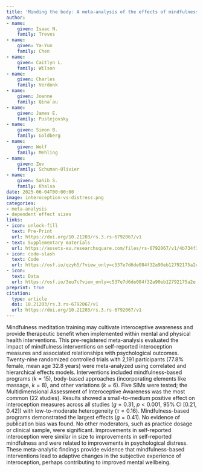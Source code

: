 ```yaml
---
title: 'Minding the body: A meta-analysis of the effects of mindfulness meditation training on self-reported interoception'
author:
- name:
    given: Isaac N.
    family: Treves
- name:
    given: Ya-Yun
    family: Chen
- name:
    given: Caitlyn L.
    family: Wilson
- name:
    given: Charles
    family: Verdonk
- name:
    given: Joanne
    family: Qina`au
- name:
    given: James E.
    family: Pustejovsky
- name:
    given: Simon B.
    family: Goldberg
- name:
    given: Wolf
    family: Mehling
- name:
    given: Zev
    family: Schuman-Olivier
- name:
    given: Sahib S.
    family: Khalsa
date: 2025-06-04T00:00:00
image: interoception-vs-distress.png
categories:
- meta-analysis
- dependent effect sizes
links:
- icon: unlock-fill
  text: Pre-Print
  url: https://doi.org/10.21203/rs.3.rs-6792067/v1
- text: Supplementary materials
  url: https://assets-eu.researchsquare.com/files/rs-6792067/v1/4b734f37e8b3d956461aec0c.docx
- icon: code-slash
  text: Code
  url: https://osf.io/qzyh5/?view_only=c537e7d6de084f32a90eb12792175a2e
- icon: 
  text: Data
  url: https://osf.io/3eu7c?view_only=c537e7d6de084f32a90eb12792175a2e
preprint: true
citation:
  type: article
  doi: 10.21203/rs.3.rs-6792067/v1
  url: https://doi.org/10.21203/rs.3.rs-6792067/v1
---
```


Mindfulness meditation training may cultivate interoceptive awareness and provide therapeutic benefit when implemented within mental and physical health interventions. This pre-registered meta-analysis evaluated the impact of mindfulness interventions on self-reported interoception measures and associated relationships with psychological outcomes. Twenty-nine randomized controlled trials with 2,191 participants (77.8% female, mean age 32.8 years) were meta-analyzed using correlated and hierarchical effects models. Interventions included mindfulness-based programs ($k = 15$), body-based approaches (incorporating elements like massage, $k = 8$), and other variations ($k = 6$). Five SIMs were tested; the Multidimensional Assessment of Interoceptive Awareness was the most common (22 studies). Results showed a small-to-medium positive effect on interoception measures across all studies ($g = 0.31$, $p < 0.001$, 95% CI [0.21, 0.42]) with low-to-moderate heterogeneity ($\tau = 0.16$). Mindfulness-based programs demonstrated the largest effects ($g = 0.41$). No evidence of publication bias was found. No other moderators, such as practice dosage or clinical sample, were significant. Improvements in self-reported interoception were similar in size to improvements in self-reported mindfulness and were related to improvements in psychological distress. These meta-analytic findings provide evidence that mindfulness-based interventions lead to adaptive changes in the subjective experience of interoception, perhaps contributing to improved mental wellbeing.